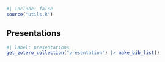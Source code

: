 ```r
#| include: false
source("utils.R")
```

## Presentations

```r
#| label: presentations
get_zotero_collection("presentation") |> make_bib_list()
```
